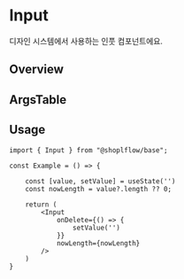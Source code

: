 
<Meta of={InputStories} />

# Input
디자인 시스템에서 사용하는 인풋 컴포넌트에요.


## Overview

<Canvas of={InputStories.Default} />

## ArgsTable

<ArgsTable of={Input} />

## Usage

```tsx
import { Input } from "@shoplflow/base";

const Example = () => {

    const [value, setValue] = useState('')
    const nowLength = value?.length ?? 0;

    return (
        <Input 
            onDelete={() => {
                setValue('')
            }}
            nowLength={nowLength}   
        />
    )
}
```

